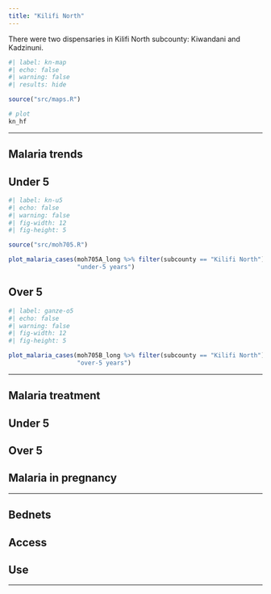 ```yaml
---
title: "Kilifi North"
---
```


There were two dispensaries in Kilifi North subcounty: Kiwandani and Kadzinuni.

```r
#| label: kn-map
#| echo: false
#| warning: false
#| results: hide

source("src/maps.R")

# plot
kn_hf
```

------------------------------------------------------------------------

## Malaria trends

::: panel-tabset
## Under 5

```r
#| label: kn-u5
#| echo: false
#| warning: false
#| fig-width: 12
#| fig-height: 5

source("src/moh705.R")

plot_malaria_cases(moh705A_long %>% filter(subcounty == "Kilifi North"), 
                   "under-5 years")
```

## Over 5

```r
#| label: ganze-o5
#| echo: false
#| warning: false
#| fig-width: 12
#| fig-height: 5

plot_malaria_cases(moh705B_long %>% filter(subcounty == "Kilifi North"), 
                   "over-5 years")

```
:::

------------------------------------------------------------------------

## Malaria treatment

::: panel-tabset
## Under 5

## Over 5

## Malaria in pregnancy
:::

------------------------------------------------------------------------

## Bednets

::: panel-tabset
## Access

## Use
:::

------------------------------------------------------------------------
